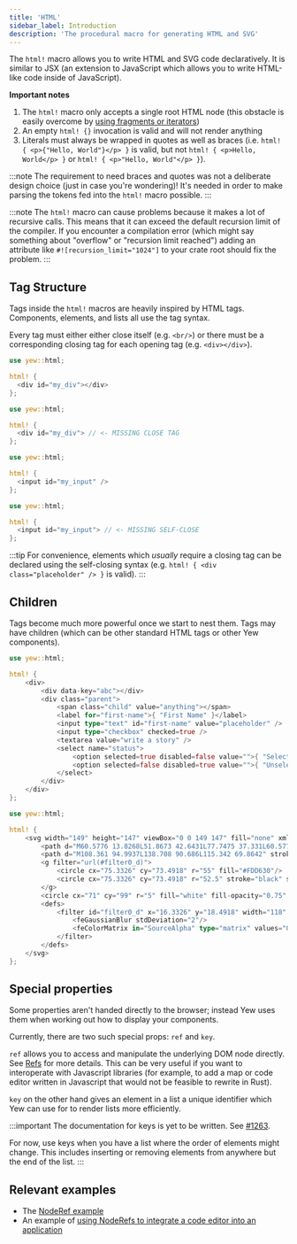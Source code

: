 ```yaml
---
title: 'HTML'
sidebar_label: Introduction
description: 'The procedural macro for generating HTML and SVG'
---
```



The `html!` macro allows you to write HTML and SVG code declaratively. It is similar to JSX
\(an extension to JavaScript which allows you to write HTML-like code inside of JavaScript\).

**Important notes**

1. The `html!` macro only accepts a single root HTML node \(this obstacle is easily overcome by
   [using fragments or iterators](concepts/html/lists.mdx)\)
2. An empty `html! {}` invocation is valid and will not render anything
3. Literals must always be wrapped in quotes as well as braces (i.e.
   `html! { <p>{"Hello, World"}</p> }` is valid, but not `html! { <p>Hello, World</p> }` or
   `html! { <p>"Hello, World"</p> }`).

:::note
The requirement to need braces and quotes was not a deliberate design choice (just in case you're
wondering)! It's needed in order to make parsing the tokens fed into the `html!` macro possible.
:::

:::note
The `html!` macro can cause problems because it makes a lot of recursive calls. This means that it
can exceed the default recursion limit of the compiler. If you encounter a compilation error
(which might say something about "overflow" or "recursion limit reached") adding an attribute like
`#![recursion_limit="1024"]` to your crate root should fix the problem.
:::

## Tag Structure

Tags inside the `html!` macros are heavily inspired by HTML tags. Components, elements, and lists
all use the tag syntax.

Every tag must either either close itself (e.g. `<br/>`) or there must be a corresponding closing
tag for each opening tag (e.g. `<div></div>`).

<Tabs>
  <TabItem value="Open - Close" label="Open - Close" default>

```rust
use yew::html;

html! {
  <div id="my_div"></div>
};
```

  </TabItem>
  <TabItem value="Invalid" label="Invalid">

```rust ,compile_fail
use yew::html;

html! {
  <div id="my_div"> // <- MISSING CLOSE TAG
};
```

  </TabItem>
</Tabs>

<Tabs>
  <TabItem value="Self-closing" label="Self-closing">

```rust
use yew::html;

html! {
  <input id="my_input" />
};
```

  </TabItem>
  <TabItem value="Invalid" label="Invalid">

```rust ,compile_fail
use yew::html;

html! {
  <input id="my_input"> // <- MISSING SELF-CLOSE
};
```

  </TabItem>
</Tabs>

:::tip
For convenience, elements which _usually_ require a closing tag can be declared using the
self-closing syntax (e.g. `html! { <div class="placeholder" /> }` is valid).
:::

## Children

Tags become much more powerful once we start to nest them. Tags may have children (which can be
other standard HTML tags or other Yew components).

<Tabs>
  <TabItem value="HTML" label="HTML">

```rust
use yew::html;

html! {
    <div>
        <div data-key="abc"></div>
        <div class="parent">
            <span class="child" value="anything"></span>
            <label for="first-name">{ "First Name" }</label>
            <input type="text" id="first-name" value="placeholder" />
            <input type="checkbox" checked=true />
            <textarea value="write a story" />
            <select name="status">
                <option selected=true disabled=false value="">{ "Selected" }</option>
                <option selected=false disabled=true value="">{ "Unselected" }</option>
            </select>
        </div>
    </div>
};
```

  </TabItem>
  <TabItem value="SVG" label="SVG">

```rust
use yew::html;

html! {
    <svg width="149" height="147" viewBox="0 0 149 147" fill="none" xmlns="http://www.w3.org/2000/svg">
        <path d="M60.5776 13.8268L51.8673 42.6431L77.7475 37.331L60.5776 13.8268Z" fill="#DEB819"/>
        <path d="M108.361 94.9937L138.708 90.686L115.342 69.8642" stroke="black" stroke-width="4" stroke-linecap="round" stroke-linejoin="round"/>
        <g filter="url(#filter0_d)">
            <circle cx="75.3326" cy="73.4918" r="55" fill="#FDD630"/>
            <circle cx="75.3326" cy="73.4918" r="52.5" stroke="black" stroke-width="5"/>
        </g>
        <circle cx="71" cy="99" r="5" fill="white" fill-opacity="0.75" stroke="black" stroke-width="3"/>
        <defs>
            <filter id="filter0_d" x="16.3326" y="18.4918" width="118" height="118" filterUnits="userSpaceOnUse" color-interpolation-filters="sRGB">
                <feGaussianBlur stdDeviation="2"/>
                <feColorMatrix in="SourceAlpha" type="matrix" values="0 0 0 0 0 0 0 0 0 0 0 0 0 0 0 0 0 0 127 0"/>
            </filter>
        </defs>
    </svg>
};
```

  </TabItem>
</Tabs>

## Special properties

Some properties aren't handed directly to the browser; instead Yew uses them when working out how to
display your components.

Currently, there are two such special props: `ref` and `key`.

`ref` allows you to access and manipulate the underlying DOM node directly. See
[Refs](concepts/components/refs.mdx) for more details. This can be very useful if you want to interoperate with
Javascript libraries (for example, to add a map or code editor written in Javascript that would not
be feasible to rewrite in Rust).

`key` on the other hand gives an element in a list a unique identifier which Yew can use for
to render lists more efficiently.

:::important
The documentation for keys is yet to be written. See [#1263](https://github.com/yewstack/yew/issues/1263).

For now, use keys when you have a list where the order of elements might change. This includes
inserting or removing elements from anywhere but the end of the list.
:::

## Relevant examples

-   The [NodeRef example](https://github.com/yewstack/yew/tree/master/examples/node_refs)
-   An example of [using NodeRefs to integrate a code editor into an application](https://github.com/siku2/rust-monaco/blob/master/src/yew/mod.rs)
